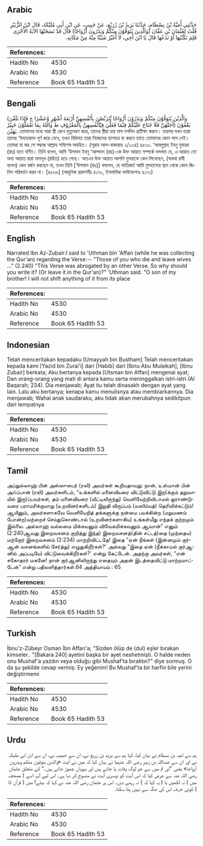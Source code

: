 ## Arabic


<div dir="rtl" lang="ar" style={{fontSize:'larger',backgroundColor:'#f8f9fa',padding:20}}>
حَدَّثَنِي أُمَيَّةُ بْنُ بِسْطَامٍ، حَدَّثَنَا يَزِيدُ بْنُ زُرَيْعٍ، عَنْ حَبِيبٍ، عَنِ ابْنِ أَبِي مُلَيْكَةَ، قَالَ ابْنُ الزُّبَيْرِ قُلْتُ لِعُثْمَانَ بْنِ عَفَّانَ ‏(‏وَالَّذِينَ يُتَوَفَّوْنَ مِنْكُمْ وَيَذَرُونَ أَزْوَاجًا‏)‏ قَالَ قَدْ نَسَخَتْهَا الآيَةُ الأُخْرَى فَلِمَ تَكْتُبُهَا أَوْ تَدَعُهَا قَالَ يَا ابْنَ أَخِي، لاَ أُغَيِّرُ شَيْئًا مِنْهُ مِنْ مَكَانِهِ‏.‏
</div>
<div style={{backgroundColor:'#f8f9fa',padding:20, marginBottom: 10}}><table> <thead> <tr> <th>References:</th> <th></th> </tr> </thead> <tbody><tr><td>Hadith No</td><td>4530</td></tr><tr><td>Arabic No</td><td>4530</td></tr><tr><td>Reference</td><td>Book 65 Hadith 53</td></tr></tbody></table></div>

## Bengali


<div dir="ltr" lang="bn" style={{fontSize:'larger',backgroundColor:'#f8f9fa',padding:20}}>
(وَالَّذِيْنَ يُتَوَفَّوْنَ مِنْكُمْ وَيَذَرُوْنَ أَزْوَاجًا يَّتَرَبَّصْنَ بِأَنْفُسِهِنَّ أَرْبَعَةَ أَشْهُرٍ وَّعَشْرًا ج فَإِذَا بَلَغْنَ أَجَلَهُنَّ فَلَا جُنَاحَ عَلَيْكُمْ فِيْمَا فَعَلْنَ فِيْٓأَنْفُسِهِنَّ بِالْمَعْرُوْفِ ط وَاللهُ بِمَا تَعْمَلُوْنَ خَبِيْرٌ) يَعْفُوْنَ يَهَبْنَ. তোমাদের মধ্যে যারা স্ত্রী রেখে মৃত্যুবরণ করে, তাদের স্ত্রীরা চার মাস দশদিন প্রতীক্ষা করবে। তারপর যখন তারা তাদের ‘ইদ্দাতকাল পূর্ণ করে নেবে, তখন বিধিমত তারা নিজেদের ব্যাপারে যা করবে তাতে তোমাদের কোন পাপ নেই। তোমরা যা কর সে সম্বন্ধে আল্লাহ সবিশেষ অবহিত। (সূরাহ আল-বাকারাহ ২/২৩৪) ৪৫৩০. ‘আবদুল্লাহ ইবনু যুবায়র (রাঃ) হতে বর্ণিত। তিনি বলেন, আমি ‘উসমান ইবনু ‘আফ্ফান (রাঃ)-কে উক্ত আয়াত সম্পর্কে বললাম যে, এ আয়াত তো অন্য আয়াত দ্বারা মানসূখ (রহিত) হয়ে গেছে। অতএব উক্ত আয়াত আপনি মুসহাফে কেন লিখেছেন, (অথবা রাবী বলেন) কেন বর্জন করছেন না, তখন তিনি [‘উসমান (রাঃ)] বললেন, হে ভাতিজা! আমি মুসহাফের স্থান থেকে কোন জিনিস পরিবর্তন করব না। [৪৫৩৬] (আধুনিক প্রকাশনীঃ ৪১৭০, ইসলামিক ফাউন্ডেশনঃ ৪১৭১)
</div>
<div style={{backgroundColor:'#f8f9fa',padding:20, marginBottom: 10}}><table> <thead> <tr> <th>References:</th> <th></th> </tr> </thead> <tbody><tr><td>Hadith No</td><td>4530</td></tr><tr><td>Arabic No</td><td>4530</td></tr><tr><td>Reference</td><td>Book 65 Hadith 53</td></tr></tbody></table></div>

## English


<div dir="ltr" lang="en" style={{fontSize:'larger',backgroundColor:'#f8f9fa',padding:20}}>
Narrated Ibn Az-Zubair:I said to 'Uthman bin 'Affan (while he was collecting the Qur'an) regarding the Verse:-- "Those of you who die and leave wives ..." (2.240) "This Verse was abrogated by an other Verse. So why should you write it? (Or leave it in the Qur'an)?" 'Uthman said. "O son of my brother! I will not shift anything of it from its place
</div>
<div style={{backgroundColor:'#f8f9fa',padding:20, marginBottom: 10}}><table> <thead> <tr> <th>References:</th> <th></th> </tr> </thead> <tbody><tr><td>Hadith No</td><td>4530</td></tr><tr><td>Arabic No</td><td>4530</td></tr><tr><td>Reference</td><td>Book 65 Hadith 53</td></tr></tbody></table></div>

## Indonesian


<div dir="ltr" lang="id" style={{fontSize:'larger',backgroundColor:'#f8f9fa',padding:20}}>
Telah menceritakan kepadaku [Umayyah bin Bustham] Telah menceritakan kepada kami [Yazid bin Zurai'i] dari [Habib] dari [Ibnu Abu Mulaikah], [Ibnu Zubair] berkata; Aku bertanya kepada [Utsman bin Affan] mengenai ayat; Dan orang-orang yang mati di antara kamu serta meninggalkan istri-istri (Al Baqarah; 234). Dia menjawab; Ayat itu telah dinasakh dengan ayat yang lain. Lalu aku bertanya; kenapa kamu menulisnya atau membiarkannya. Dia menjawab; Wahai anak saudaraku, aku tidak akan merubahnya sedikitpun dari tempatnya
</div>
<div style={{backgroundColor:'#f8f9fa',padding:20, marginBottom: 10}}><table> <thead> <tr> <th>References:</th> <th></th> </tr> </thead> <tbody><tr><td>Hadith No</td><td>4530</td></tr><tr><td>Arabic No</td><td>4530</td></tr><tr><td>Reference</td><td>Book 65 Hadith 53</td></tr></tbody></table></div>

## Tamil


<div dir="ltr" lang="ta" style={{fontSize:'larger',backgroundColor:'#f8f9fa',padding:20}}>
அப்துல்லாஹ் பின் அஸ்ஸுபைர் (ரலி) அவர்கள் கூறியதாவது: நான், உஸ்மான் பின் அஃப்பான் (ரலி) அவர்களிடம், “உங்களில் மனைவியரை விட்டுவிட்டு இற(க்கும் தறுவாயில் இரு)ப்பவர்கள், தம் மனைவியரை (வீட்டிலிருந்து) வெளியேற்றிவிடாமல் ஓராண்டுவரை பராமரிக்குமாறு (உறவினர்களிடம்) இறுதி விருப்பம் (வஸிய்யத்) தெரிவிக்கட்டும்! ஆயினும், அவர்களாகவே வெளியேறித் தங்களுக்கு நன்மை பயக்கின்ற (மறுமணம் போன்ற)வற்றைச் செய்துகொண்டால் (உறவினர்களாகிய) உங்கள்மீது எந்தக் குற்றமும் இல்லை. அல்லாஹ் வல்லமை மிக்கவனும் விவேகமிக்கவனும் ஆவான்” எனும் (2:240ஆவது இறைவசனம் குறித்து இந்த) இறைவசனத்(தின் சட்டத்)தை (முந்தைய) மற்றோர் இறைவசனம் (2:234) மாற்றிவிட்டதே! இதை “ஏன் நீங்கள் (இன்னமும் குர்ஆன் வசனங்களில் சேர்த்து) எழுதுகிறீர்கள்?' அல்லது “இதை ஏன் (நீக்காமல் குர்ஆனில் அப்படியே) விட்டுவைக்கிறீர்கள்?' என்று கேட்டேன். அதற்கு அவர்கள், “என் சகோதரர் மகனே! நான் குர்ஆனிலிருந்து எதையும் அதன் இடத்தைவிட்டு மாற்றமாட்டேன்” என்று பதிலளித்தார்கள்.64 அத்தியாயம் : 65
</div>
<div style={{backgroundColor:'#f8f9fa',padding:20, marginBottom: 10}}><table> <thead> <tr> <th>References:</th> <th></th> </tr> </thead> <tbody><tr><td>Hadith No</td><td>4530</td></tr><tr><td>Arabic No</td><td>4530</td></tr><tr><td>Reference</td><td>Book 65 Hadith 53</td></tr></tbody></table></div>

## Turkish


<div dir="ltr" lang="tr" style={{fontSize:'larger',backgroundColor:'#f8f9fa',padding:20}}>
İbnu'z-Zübeyr Osman İbn Affan'a; "Sizden ölüp de (dul) eşler bırakan kimseler.. "[Bakara 240] ayetini başka bir ayet neshetmişti. O halde neden onu Mushaf'a yazdın veya olduğu gibi Mushaf'ta bıraktın?" diye sormuş. O da şu şekilde cevap vermiş: Ey yeğenim! Bu Mushaf'ta bir harfin bile yerini değiştirmemi
</div>
<div style={{backgroundColor:'#f8f9fa',padding:20, marginBottom: 10}}><table> <thead> <tr> <th>References:</th> <th></th> </tr> </thead> <tbody><tr><td>Hadith No</td><td>4530</td></tr><tr><td>Arabic No</td><td>4530</td></tr><tr><td>Reference</td><td>Book 65 Hadith 53</td></tr></tbody></table></div>

## Urdu


<div dir="rtl" lang="ur" style={{fontSize:'larger',backgroundColor:'#f8f9fa',padding:20}}>
ہم سے امیہ بن بسطام نے بیان کیا، کہا ہم سے یزید بن زریع نے، ان سے حبیب نے، ان سے ابن ابی ملیکہ نے اور ان سے عبداللہ بن زبیر رضی اللہ عنہما نے بیان کیا کہ میں نے آیت «والذين يتوفون منكم ويذرون أزواجا‏» یعنی ”اور تم میں سے جو لوگ وفات پا جاتے ہیں اور بیویاں چھوڑ جاتے ہیں۔“ کے متعلق عثمان رضی اللہ عنہ سے عرض کیا کہ اس آیت کو دوسری آیت نے منسوخ کر دیا ہے۔ اس لیے آپ اسے ( مصحف میں ) نہ لکھیں یا ( یہ کہا کہ ) نہ رہنے دیں۔ اس پر عثمان رضی اللہ عنہ نے کہا کہ بیٹے! میں ( قرآن کا ) کوئی حرف اس کی جگہ سے نہیں ہٹا سکتا۔
</div>
<div style={{backgroundColor:'#f8f9fa',padding:20, marginBottom: 10}}><table> <thead> <tr> <th>References:</th> <th></th> </tr> </thead> <tbody><tr><td>Hadith No</td><td>4530</td></tr><tr><td>Arabic No</td><td>4530</td></tr><tr><td>Reference</td><td>Book 65 Hadith 53</td></tr></tbody></table></div>